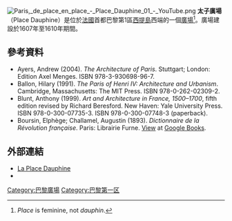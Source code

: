 [[File:Paris,_de_place_en_place_-_Place_Dauphine_01_-_YouTube.png|thumb]]
'''太子廣場'''（Place Dauphine）是位於[[法國|法國]]首都巴黎第1區[[西提島|西提島]]西端的一個[[廣場|廣場]]<ref>''Place'' is feminine, not ''dauphin''.</ref>。廣場建設於1607年至1610年期間。
==參考資料==
{{reflist}}
* Ayers, Andrew (2004). ''The Architecture of Paris''. Stuttgart; London: Edition Axel Menges. ISBN 978-3-930698-96-7.
* Ballon, Hilary (1991). ''The Paris of Henri IV: Architecture and Urbanism''. Cambridge, Massachusetts: The MIT Press. ISBN 978-0-262-02309-2.
* Blunt, Anthony (1999). ''Art and Architecture in France, 1500–1700'', fifth edition revised by Richard Beresford. New Haven: Yale University Press. ISBN 978-0-300-07735-3. ISBN 978-0-300-07748-3 (paperback).
* Boursin, Elphège; Challamel, Augustin (1893). ''Dictionnaire de la Révolution française''. Paris: Librairie Furne. [http://books.google.com/books?id=YNYWAAAAQAAJ&pg=PR3 View] at [[Google_Books|Google Books]].
==外部連結==
* [http://paris1900.lartnouveau.com/paris01/places/place_dauphine.htm La Place Dauphine]{{Wayback|url=http://paris1900.lartnouveau.com/paris01/places/place_dauphine.htm |date=20150612085857 }}
* {{Commons category-inline|Place Dauphine (Paris)|Place Dauphine}}
{{coord|48|51|23.54|N|2|20|32.74|E|display=title|region:FR-75_type:landmark_source:dewiki}}

[[Category:巴黎廣場|Category:巴黎廣場]]
[[Category:巴黎第一区|Category:巴黎第一区]]